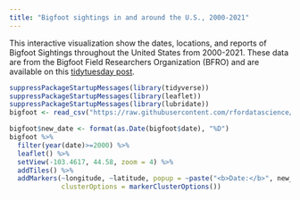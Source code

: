 ```yaml
---
title: "Bigfoot sightings in and around the U.S., 2000-2021"
---
```

This interactive visualization show the dates, locations, and reports of
Bigfoot Sightings throughout the United States from 2000-2021. These
data are from the Bigfoot Field Researchers Organization (BFRO) and are
available on this [tidytuesday
post](https://github.com/rfordatascience/tidytuesday/tree/master/data/2022/2022-09-13).

```r

suppressPackageStartupMessages(library(tidyverse))
suppressPackageStartupMessages(library(leaflet))
suppressPackageStartupMessages(library(lubridate))
bigfoot <- read_csv("https://raw.githubusercontent.com/rfordatascience/tidytuesday/master/data/2022/2022-09-13/bigfoot.csv", show_col_types = FALSE)

bigfoot$new_date <- format(as.Date(bigfoot$date), "%D")
bigfoot %>%
  filter(year(date)>=2000) %>%
  leaflet() %>%
  setView(-103.4617, 44.58, zoom = 4) %>%
  addTiles() %>%
  addMarkers(~longitude, ~latitude, popup = ~paste("<b>Date:</b>", new_date, "<br>", "<b>Report</b>:", observed), 
             clusterOptions = markerClusterOptions()) 
  

```